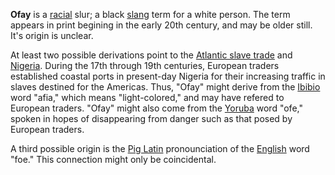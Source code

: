 '''Ofay''' is a [[race|racial]] slur; a black [[slang]] term for a white person.  The term appears in print begining in the early 20th century, and may be older still.  It's origin is unclear.

At least two possible derivations point to the [[Atlantic slave trade]] and [[Nigeria]].  During the 17th through 19th centuries, European traders established coastal ports in present-day Nigeria for their increasing traffic in slaves destined for the Americas.  Thus, "Ofay" might derive from the [[Ibibio]] word "afia," which means "light-colored," and may have refered to European traders.  "Ofay" might also come from the [[Yoruba]] word "ofe," spoken in hopes of disappearing from danger such as that posed by European traders.

A third possible origin is the [[Pig Latin]] pronounciation of the [[English language | English]] word "foe."  This connection might only be coincidental.

{{lang-stub}}